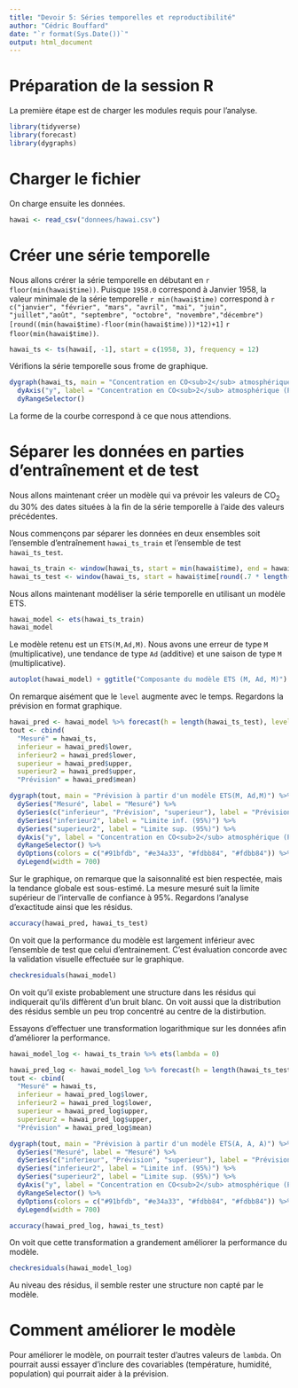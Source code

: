 ```yaml
---
title: "Devoir 5: Séries temporelles et reproductibilité"
author: "Cédric Bouffard"
date: "`r format(Sys.Date())`"
output: html_document
---
```


# Préparation de la session R

La première étape est de charger les modules requis pour l'analyse. 


```r
library(tidyverse)
library(forecast)
library(dygraphs)
```

# Charger le fichier 

On charge ensuite les données.

```r
hawai <- read_csv("donnees/hawai.csv")
```



# Créer une série temporelle

Nous allons crérer la série temporelle en débutant en `r floor(min(hawai$time))`. Puisque `1958.0` correspond à Janvier 1958, la valeur minimale de la série temporelle `r min(hawai$time)` correspond à `r c("janvier", "février", "mars", "avril", "mai", "juin", "juillet","août", "septembre", "octobre", "novembre","décembre")[round((min(hawai$time)-floor(min(hawai$time)))*12)+1]` `r floor(min(hawai$time))`.


```r

hawai_ts <- ts(hawai[, -1], start = c(1958, 3), frequency = 12)
```

Vérifions la série temporelle sous frome de graphique.

```r

dygraph(hawai_ts, main = "Concentration en CO<sub>2</sub> atmosphérique à Hawaï") %>%
  dyAxis("y", label = "Concentration en CO<sub>2</sub> atmosphérique (PPM)") %>%
  dyRangeSelector()
```


La forme de la courbe correspond à ce que nous attendions.

# Séparer les données en parties d'entraînement et de test


Nous allons maintenant créer un modèle qui va prévoir les valeurs de CO<sub>2</sub> du 30% des dates situées à la fin de la série temporelle à l'aide des valeurs précédentes.
  
Nous commençons par séparer les données en deux ensembles soit l'ensemble d'entraînement `hawai_ts_train` et l'ensemble de test `hawai_ts_test`.

```r

hawai_ts_train <- window(hawai_ts, start = min(hawai$time), end = hawai$time[round(.7 * length(hawai_ts))] - .001)
hawai_ts_test <- window(hawai_ts, start = hawai$time[round(.7 * length(hawai_ts))])
```


Nous allons maintenant modéliser la série temporelle en utilisant un modèle ETS.

```r
hawai_model <- ets(hawai_ts_train)
hawai_model
```



Le modèle retenu est un `ETS(M,Ad,M)`. Nous avons une erreur de type `M` (multiplicative), une tendance de type `Ad` (additive) et une saison de type `M` (multiplicative). 

```r
autoplot(hawai_model) + ggtitle("Composante du modèle ETS (M, Ad, M)")
```

On remarque aisément que le `level` augmente avec le temps. Regardons la prévision en format graphique.

```r

hawai_pred <- hawai_model %>% forecast(h = length(hawai_ts_test), level = 95)
tout <- cbind(
  "Mesuré" = hawai_ts,
  inferieur = hawai_pred$lower,
  inferieur2 = hawai_pred$lower,
  superieur = hawai_pred$upper,
  superieur2 = hawai_pred$upper,
  "Prévision" = hawai_pred$mean)

dygraph(tout, main = "Prévision à partir d'un modèle ETS(M, Ad,M)") %>%
  dySeries("Mesuré", label = "Mesuré") %>%
  dySeries(c("inferieur", "Prévision", "superieur"), label = "Prévision") %>%
  dySeries("inferieur2", label = "Limite inf. (95%)") %>%
  dySeries("superieur2", label = "Limite sup. (95%)") %>%
  dyAxis("y", label = "Concentration en CO<sub>2</sub> atmosphérique (PPM)") %>%
  dyRangeSelector() %>%
  dyOptions(colors = c("#91bfdb", "#e34a33", "#fdbb84", "#fdbb84")) %>%
  dyLegend(width = 700)
```

Sur le graphique, on remarque que la saisonnalité est bien respectée, mais la tendance globale est sous-estimé. La mesure mesuré suit la limite supérieur de l'intervalle de confiance à 95%. Regardons l'analyse d’exactitude ainsi que les résidus.



```r
accuracy(hawai_pred, hawai_ts_test)
```


On voit que la performance du modèle est largement inférieur avec l'ensemble de test que celui d'entrainement. C'est évaluation concorde avec la validation visuelle effectuée sur le graphique.



```r
checkresiduals(hawai_model)
```
On voit qu'il existe probablement une structure dans les résidus qui indiquerait qu'ils diffèrent d'un bruit blanc. On voit aussi que la distribution des résidus semble un peu trop concentré au centre de la distirbution.  


Essayons d'effectuer une transformation logarithmique sur les données afin d'améliorer la performance. 

```r
hawai_model_log <- hawai_ts_train %>% ets(lambda = 0)

hawai_pred_log <- hawai_model_log %>% forecast(h = length(hawai_ts_test), level = 95)
tout <- cbind(
  "Mesuré" = hawai_ts,
  inferieur = hawai_pred_log$lower,
  inferieur2 = hawai_pred_log$lower,
  superieur = hawai_pred_log$upper,
  superieur2 = hawai_pred_log$upper,
  "Prévision" = hawai_pred_log$mean)

dygraph(tout, main = "Prévision à partir d'un modèle ETS(A, A, A)") %>%
  dySeries("Mesuré", label = "Mesuré") %>%
  dySeries(c("inferieur", "Prévision", "superieur"), label = "Prévision") %>%
  dySeries("inferieur2", label = "Limite inf. (95%)") %>%
  dySeries("superieur2", label = "Limite sup. (95%)") %>%
  dyAxis("y", label = "Concentration en CO<sub>2</sub> atmosphérique (PPM)") %>%
  dyRangeSelector() %>%
  dyOptions(colors = c("#91bfdb", "#e34a33", "#fdbb84", "#fdbb84")) %>%
  dyLegend(width = 700)
```



```r
accuracy(hawai_pred_log, hawai_ts_test)
```


On voit que cette transformation a grandement améliorer la performance du modèle. 



```r
checkresiduals(hawai_model_log)
```

Au niveau des résidus, il semble rester une structure non capté par le modèle. 


# Comment améliorer le modèle

Pour améliorer le modèle, on pourrait tester d'autres valeurs de `lambda`. On pourrait aussi essayer d'inclure des covariables (température, humidité, population) qui pourrait aider à la prévision.
